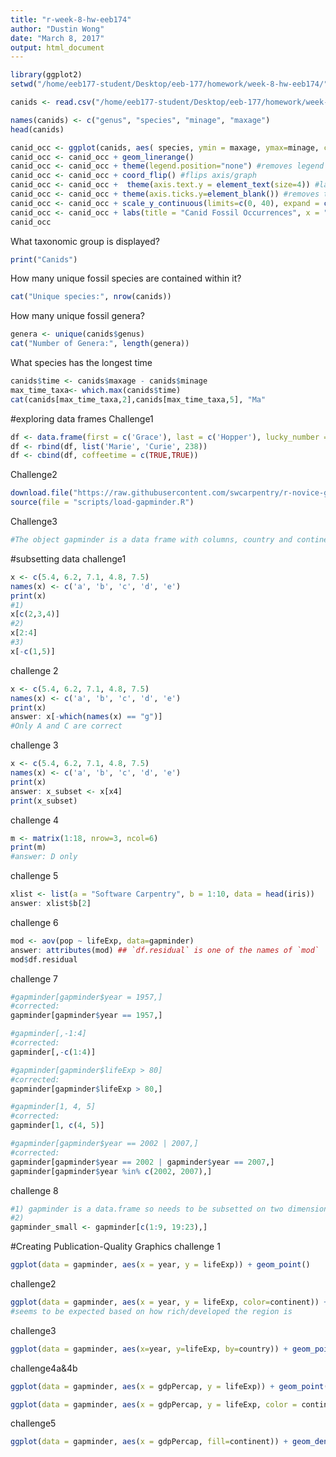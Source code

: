 ```yaml
---
title: "r-week-8-hw-eeb174"
author: "Dustin Wong"
date: "March 8, 2017"
output: html_document
---
```

```r
library(ggplot2)
setwd("/home/eeb177-student/Desktop/eeb-177/homework/week-8-hw-eeb174/")

canids <- read.csv("/home/eeb177-student/Desktop/eeb-177/homework/week-8-hw-eeb174/canid-ranges.csv", header =F, as.is = T)

names(canids) <- c("genus", "species", "minage", "maxage")
head(canids)
```

```r
canid_occ <- ggplot(canids, aes( species, ymin = maxage, ymax=minage, colour = genus))
canid_occ <- canid_occ + geom_linerange()
canid_occ <- canid_occ + theme(legend.position="none") #removes legend
canid_occ <- canid_occ + coord_flip() #flips axis/graph
canid_occ <- canid_occ +  theme(axis.text.y = element_text(size=4)) #larger text size
canid_occ <- canid_occ + theme(axis.ticks.y=element_blank()) #removes tick marks
canid_occ <- canid_occ + scale_y_continuous(limits=c(0, 40), expand = c(0, 0), breaks=c(0, 10, 20, 30, 40)) #removes white space on graphs
canid_occ <- canid_occ + labs(title = "Canid Fossil Occurrences", x = "Species", y = "Ma ago") + theme(plot.title = element_text(hjust = 0.5, size=22, face = "bold"), axis.title =element_text(size=20))  #adds title/labels
canid_occ
```

What taxonomic group is displayed?
```r
print("Canids")
```
How many unique fossil species are contained within it?
```r
cat("Unique species:", nrow(canids))
```
How many unique fossil genera?
```r
genera <- unique(canids$genus)
cat("Number of Genera:", length(genera))
```
What species has the longest time
```r
canids$time <- canids$maxage - canids$minage
max_time_taxa<- which.max(canids$time) 
cat(canids[max_time_taxa,2],canids[max_time_taxa,5], "Ma"
```


#exploring data frames
Challenge1
```r
df <- data.frame(first = c('Grace'), last = c('Hopper'), lucky_number = c(0), stringsAsFactors = FALSE)
df <- rbind(df, list('Marie', 'Curie', 238))
df <- cbind(df, coffeetime = c(TRUE,TRUE))
```

Challenge2
```r
download.file("https://raw.githubusercontent.com/swcarpentry/r-novice-gapminder/gh-pages/_episodes_rmd/data/gapminder-FiveYearData.csv", destfile = "data/gapminder-FiveYearData.csv") gapminder <- read.csv(file = "data/gapminder-FiveYearData.csv")
source(file = "scripts/load-gapminder.R")
```

Challenge3
```r
#The object gapminder is a data frame with columns, country and continent are factors, year is an integer vector, and pop, lifeExp, and gdpPercap are numeric vectors.
```


#subsetting data
challenge1
```r
x <- c(5.4, 6.2, 7.1, 4.8, 7.5)
names(x) <- c('a', 'b', 'c', 'd', 'e')
print(x)
#1) 
x[c(2,3,4)]
#2) 
x[2:4]
#3) 
x[-c(1,5)]
```

challenge 2
```r
x <- c(5.4, 6.2, 7.1, 4.8, 7.5)
names(x) <- c('a', 'b', 'c', 'd', 'e')
print(x)
answer: x[-which(names(x) == "g")]
#Only A and C are correct
```

challenge 3
```r
x <- c(5.4, 6.2, 7.1, 4.8, 7.5)
names(x) <- c('a', 'b', 'c', 'd', 'e')
print(x)
answer: x_subset <- x[x4]
print(x_subset)
```

challenge 4
```r
m <- matrix(1:18, nrow=3, ncol=6)
print(m)
#answer: D only
```

challenge 5
```r
xlist <- list(a = "Software Carpentry", b = 1:10, data = head(iris))
answer: xlist$b[2]
```

challenge 6
```r
mod <- aov(pop ~ lifeExp, data=gapminder)
answer: attributes(mod) ## `df.residual` is one of the names of `mod`
mod$df.residual
```

challenge 7
```r
#gapminder[gapminder$year = 1957,]
#corrected: 
gapminder[gapminder$year == 1957,]

#gapminder[,-1:4]
#corrected: 
gapminder[,-c(1:4)]

#gapminder[gapminder$lifeExp > 80]
#corrected: 
gapminder[gapminder$lifeExp > 80,]

#gapminder[1, 4, 5]
#corrected: 
gapminder[1, c(4, 5)]

#gapminder[gapminder$year == 2002 | 2007,]
#corrected: 
gapminder[gapminder$year == 2002 | gapminder$year == 2007,]
gapminder[gapminder$year %in% c(2002, 2007),]
```

challenge 8
```r
#1) gapminder is a data.frame so needs to be subsetted on two dimensions. gapminder[1:20, ] subsets the data to give the first 20 rows and all columns.
#2) 
gapminder_small <- gapminder[c(1:9, 19:23),]
```


#Creating Publication-Quality Graphics
challenge 1
```r
ggplot(data = gapminder, aes(x = year, y = lifeExp)) + geom_point()
```

challenge2
```r
ggplot(data = gapminder, aes(x = year, y = lifeExp, color=continent)) + geom_point()
#seems to be expected based on how rich/developed the region is
```

challenge3
```r
ggplot(data = gapminder, aes(x=year, y=lifeExp, by=country)) + geom_point() + geom_line(aes(color=continent))
```

challenge4a&4b
```r
ggplot(data = gapminder, aes(x = gdpPercap, y = lifeExp)) + geom_point(size=3, color="orange") + scale_x_log10() + geom_smooth(method="lm", size=1.5)

ggplot(data = gapminder, aes(x = gdpPercap, y = lifeExp, color = continent)) + geom_point(size=3, pch=17) + scale_x_log10() + geom_smooth(method="lm", size=1.5)
```

challenge5
```r
ggplot(data = gapminder, aes(x = gdpPercap, fill=continent)) + geom_density(alpha=0.6) + facet_wrap( ~ year) + scale_x_log10()
```

